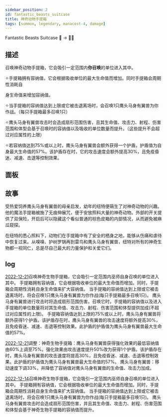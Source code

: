 ```yaml
---
sidebar_position: 2
id: fantastic_beasts_suitcase
title: 神奇动物手提箱
tags: [summon, legendary, manacost-4, damage]
---
```


Fantastic Beasts Suitcase 🧳 -> 🦅🐴

<!--truncate-->



<CardBasics cardKey={id}/>


## 描述

召唤神奇动物手提箱，它会吸引一定范围内**你召唤**的单位进入其中。

✧手提箱拥有容纳值，它会根据吸收单位的最大生命值而增加。同时手提箱会周期性消耗自

身生命值来增加容纳值。

✧当手提箱的容纳值达到上限或它被击退离场时，会召唤1只鹰头马身有翼兽为你作战。（每只手提箱最多召唤1只）

✧鹰头马身有翼兽攻击时会造成扇形范围伤害，且其生命值、攻击力、射程、伤害范围和体型会基于召唤时的容纳值以及吸收的单位数量而提升。（这些提升不会超过对应属性的上限）

✧若容纳值达到75%或以上时，鹰头马身有翼兽会额外获得一个护盾，护盾值为自身最大生命值的57%。该护盾存在时，它的攻击速度会额外提高30%，且免疫昏迷、减速、击退等控制效果。

## 面板


<LevelComponent/>


<CardDynamicTable cardKey={id}/>


<CardComplexTable cardKey={id}/>


## 故事

受热爱饲养鹰头马身有翼兽的母亲启发，幼年的纽特便萌生了对神奇动物的兴趣。他的魔法手提箱被施了无痕伸展咒，便于安放照料大量的神奇动物。外部的开关提供了双保险，开启后可以隐藏这个看似普通的棕色皮箱的内部情况，从而避免被麻瓜窥探。

在纽特的悉心照料下，动物们在手提箱中有了安全的栖身之地，能够从伤痛和虐待中恢复过来。从嗅嗅、护树罗锅再到雷鸟和鹰头马身有翼兽，纽特对所有的神奇生物都一视同仁，总是尽自己最大的力量保护和关爱它们。


## log

[2022-12-21](/blog/221221-update-annc#description)召唤神奇生物手提箱，它会吸引一定范围内巫师自身召唤的单位进入其中。
手提箱拥有容纳值，它会根据吸收单位的最大生命值而增加。同时，手提箱会周期性消耗自身生命值来扩大容纳值。
当手提箱的容纳值达到上限或它被击退离场时，将会召唤1只鹰头马身有翼兽为你作战(每只手提箱最多召唤1只)。
鹰头马身有翼兽进行攻击时将造成扇形范围伤害。召唤它时，手提箱的容纳值以及进入手提箱的单位数量将对其生命值、攻击力、射程、伤害范围和体型提供加成(不超过对应属性的上限)。
手提箱容纳值达到上限的75%或以上时，鹰头马身有翼兽将额外获得1个护盾。该护盾存在时，鹰头马身有翼兽的攻击速度将额外提高30%，且免疫昏迷、减速、击退等控制效果。此护盾的护盾值为鹰头马身有翼兽最大生命值的57%。

[2022-12-21](/blog/221221-update-annc#adjustment)调整：神奇生物手提箱：鹰头马身有翼兽获得强化效果的最低容纳值由60%上调至75%。强化效果由攻击速度提升50%改为获得1个护盾。该护盾存在时，鹰头马身有翼兽的攻击速度将提高30%，且免疫昏迷、减速、击退等控制效果。此护盾的护盾值为鹰头马身有翼兽最大生命值的57%。
鹰头马身有翼兽：移动速度下调33%，并降低了容纳值对鹰头马身有翼兽的生命值、攻击力加成。

[2022-12-14](/blog/221221-update-annc#description)召唤神奇生物手提箱，它会吸引一定范围内巫师自身召唤的单位进入其中。
手提箱拥有容纳值，它会根据吸收单位的最大生命值而增加。同时，手提箱会周期性消耗自身生命值来扩大容纳值。
当手提箱的容纳值达到上限或它被击退离场时，将会召唤1只鹰头马身有翼兽为你作战(每只手提箱最多召唤1只)。
鹰头马身有翼兽攻击时会造成扇形范围伤害，并且其生命值、攻击力、射程、伤害范围和体型会基于神奇生物手提箱的容纳值而提升。
